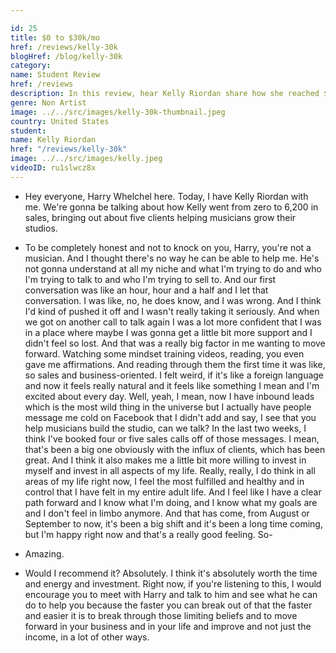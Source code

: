 ```yaml
---

id: 25
title: $0 to $30k/mo
href: /reviews/kelly-30k
blogHref: /blog/kelly-30k
category:
name: Student Review
href: /reviews
description: In this review, hear Kelly Riordan share how she reached $30k/mo in sales in 8 months helping musicians start and grow music studios.
genre: Non Artist
image: ../../src/images/kelly-30k-thumbnail.jpeg
country: United States
student:
name: Kelly Riordan
href: "/reviews/kelly-30k"
image: ../../src/images/kelly.jpeg
videoID: ru1slwcz8x
---
```


- Hey everyone, Harry Whelchel here. Today, I have Kelly Riordan with me. We're gonna be talking about how Kelly went from zero to 6,200 in sales, bringing out about five clients helping musicians grow their studios.

- To be completely honest and not to knock on you, Harry, you're not a musician. And I thought there's no way he can be able to help me. He's not gonna understand at all my niche and what I'm trying to do and who I'm trying to talk to and who I'm trying to sell to. And our first conversation was like an hour, hour and a half and I let that conversation. I was like, no, he does know, and I was wrong. And I think I'd kind of pushed it off and I wasn't really taking it seriously. And when we got on another call to talk again I was a lot more confident that I was in a place where maybe I was gonna get a little bit more support and I didn't feel so lost. And that was a really big factor in me wanting to move forward. Watching some mindset training videos, reading, you even gave me affirmations. And reading through them the first time it was like, so sales and business-oriented. I felt weird, if it's like a foreign language and now it feels really natural and it feels like something I mean and I'm excited about every day. Well, yeah, I mean, now I have inbound leads which is the most wild thing in the universe but I actually have people message me cold on Facebook that I didn't add and say, I see that you help musicians build the studio, can we talk? In the last two weeks, I think I've booked four or five sales calls off of those messages. I mean, that's been a big one obviously with the influx of clients, which has been great. And I think it also makes me a little bit more willing to invest in myself and invest in all aspects of my life. Really, really, I do think in all areas of my life right now, I feel the most fulfilled and healthy and in control that I have felt in my entire adult life. And I feel like I have a clear path forward and I know what I'm doing, and I know what my goals are and I don't feel in limbo anymore. And that has come, from August or September to now, it's been a big shift and it's been a long time coming, but I'm happy right now and that's a really good feeling. So-

- Amazing.

- Would I recommend it? Absolutely. I think it's absolutely worth the time and energy and investment. Right now, if you're listening to this, I would encourage you to meet with Harry and talk to him and see what he can do to help you because the faster you can break out of that the faster and easier it is to break through those limiting beliefs and to move forward in your business and in your life and improve and not just the income, in a lot of other ways.
